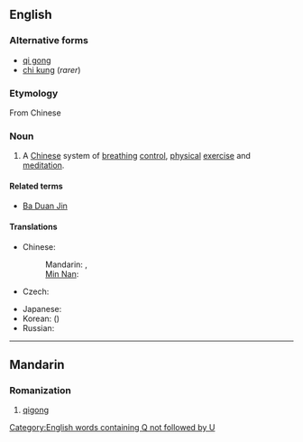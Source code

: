==English==
{{wikipedia}}
===Alternative forms===
* [[qi gong]]
* [[chi kung]] (''rarer'')

===Etymology===
From Chinese {{etyl|zh}} {{zh-tsp|氣功|气功|qìgōng}}

===Noun===
{{en-noun|-}}

# A [[Chinese]] system of [[breathing]] [[control]], [[physical]] [[exercise]] and [[meditation]].

====Related terms====
* [[Ba Duan Jin]]

====Translations====
{{trans-top|system of breathing control}}
* Chinese:
*: Mandarin: {{t-|cmn|氣功|sc=Hani}},  {{t-|cmn|气功|tr=qìgōng|sc=Hani}}
*: [[Min Nan]]: {{tø|nan|氣功|tr=khì-kong|sc=Hans}}
* Czech: {{t-|cs|čchi-kung|m}}
{{trans-mid}}
* Japanese: {{t|ja|気功|tr=きこう, kikō}}
* Korean: {{t|ko|기공|tr=gigong|sc=Hang}} ({{t-|ko|氣功|sc=Hani}})
* Russian: {{t+|ru|цигун|m|tr=cigún}}
{{trans-bottom}}
[[Category:English words containing Q not followed by U]]

----

==Mandarin==

===Romanization===
{{infl|cmn|noun|Pinyin|qìgōng|traditional|氣功|simplified|气功}}

# [[qigong]]